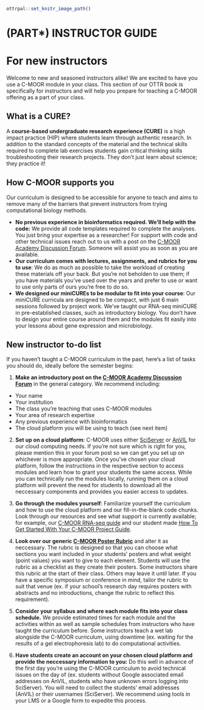 
```r
ottrpal::set_knitr_image_path()
```

# (PART\*) INSTRUCTOR GUIDE {-}

# For new instructors

Welcome to new and seasoned instructors alike! We are excited to have you use a C-MOOR module in your class. This section of our OTTR book is specifically for instructors and will help you prepare for teaching a C-MOOR offering as a part of your class. 

## What is a CURE?

A **course-based undergraduate research experience (CURE)** is a high impact practice (HIP) where students learn through authentic research. In addition to the standard concepts of the material and the technical skills required to complete lab exercises students gain critical thinking skills troubleshooting their research projects. They don't just learn about science; they practice it!

## How C-MOOR supports you

Our curriculum is designed to be accessible for anyone to teach and aims to remove many of the barriers that prevent instructors from trying computational biology methods.

- **No previous experience in bioinformatics required. We'll help with the code:** We provide all code templates required to complete the analyses. You just bring your expertise as a researcher! For support with code and other technical issues reach out to us with a post on the [C-MOOR Academy Discussion Forum](https://help.c-moor.org/). Someone will assist you as soon as you are available.
- **Our curriculum comes with lectures, assignments, and rubrics for you to use**: We do as much as possible to take the workload of creating these materials off your back. But you're not beholden to use them; if you have materials you've used over the years and prefer to use or want to use only parts of ours you're free to do so. 
- **We designed our miniCUREs to be modular to fit into your course**: Our miniCURE curricula are designed to be compact, with just 6 main sessions followed by project work. We've taught our RNA-seq miniCURE in pre-established classes, such as introductory biology. You don't have to design your entire course around them and the modules fit easily into your lessons about gene expression and microbiology.


## New instructor to-do list

If you haven't taught a C-MOOR curriculum in the past, here's a list of tasks you should do, ideally before the semester begins:

1. **Make an introductory post on the [C-MOOR Academy Discussion Forum](https://help.c-moor.org/)** in the general category. We recommend including:
  - Your name
  - Your institution
  - The class you're teaching that uses C-MOOR modules
  - Your area of research expertise
  - Any previous experience with bioinformatics
  - The cloud platform you will be using to teach (see next item)

2. **Set up on a cloud platform**: C-MOOR uses either [SciServer](https://www.sciserver.org/) or [AnVIL](https://anvil.terra.bio/) for our cloud computing needs. If you're not sure which is right for you, please mention this in your forum post so we can get you set up on whichever is more appropriate. Once you've chosen your cloud platform, follow the instructions in the respective section to access modules and learn how to grant your students the same access. While you can technically run the modules locally, running them on a cloud platform will prevent the need for students to download all the neccessary components and provides you easier access to updates.

3. **Go through the modules yourself**: Familiarize yourself the curriculum and how to use the cloud platform and our fill-in-the-blank code chunks. Look through our resources and see what support is currently available; for example, our [C-MOOR RNA-seq guide](https://docs.google.com/presentation/d/1ic09dhbt6WLEAgBTOqfT_tveknFF936BPVC2JhjutmY/edit?usp=sharing) and our student made [How To Get Started With Your C-MOOR Project Guide](https://docs.google.com/document/d/1WxlN2XG5_VEDN0u-JpAO7dJQrG8P0YG6Svm-eEvagxY/edit?usp=sharing).  

4. **Look over our generic [C-MOOR Poster Rubric](https://docs.google.com/document/d/1Aq4wVqO6S-PbKuV-rBiiRySVor_FLaRHp_CPuWBJPm4/edit?usp=sharing)** and alter it as neccessary. The rubric is designed so that you can choose what sections you want included in your students' posters and what weight (point values) you want to give to each element. Students will use the rubric as a checklist as they create their posters. Some instructors share this rubric at the start of their class. Others may leave it until later. If you have a specific symposium or conference in mind, tailor the rubric to suit that venue (ex. if your school's research day requires posters with abstracts and no introductions, change the rubric to reflect this requirement).

5. **Consider your syllabus and where each module fits into your class schedule.** We provide estimated times for each module and the activities within as well as sample schedules from instructors who have taught the curriculum before. Some instructors teach a wet lab alongside the C-MOOR curriculum, using downtime (ex. waiting for the results of a gel electrophoresis lab) to do computational activities.

6. **Have students create an account on your chosen cloud platform and provide the neccessary information to you:** Do this well in advance of the first day you're using the C-MOOR curriculum to avoid technical issues on the day of (ex. students without Google associated email addresses on AnVIL, students who have unknown errors logging into SciServer). You will need to collect the students' email addresses (AnVIL) or their usernames (SciServer). We recommend using tools in your LMS or a Google form to expedite this process.

